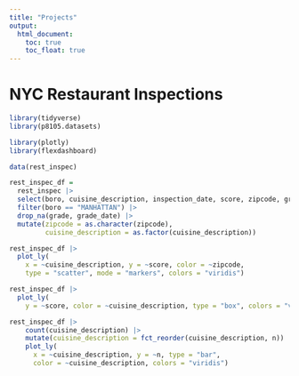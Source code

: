 ```yaml
---
title: "Projects"
output: 
  html_document:
    toc: true
    toc_float: true
---
```


# NYC Restaurant Inspections

```r
library(tidyverse)
library(p8105.datasets)

library(plotly)
library(flexdashboard)
```

```r
data(rest_inspec)

rest_inspec_df =
  rest_inspec |> 
  select(boro, cuisine_description, inspection_date, score, zipcode, grade, grade_date) |> 
  filter(boro == "MANHATTAN") |> 
  drop_na(grade, grade_date) |> 
  mutate(zipcode = as.character(zipcode),
         cuisine_description = as.factor(cuisine_description))
```

```r
rest_inspec_df |> 
  plot_ly(
    x = ~cuisine_description, y = ~score, color = ~zipcode,
    type = "scatter", mode = "markers", colors = "viridis")
```

```r
rest_inspec_df |> 
  plot_ly(
    y = ~score, color = ~cuisine_description, type = "box", colors = "viridis")
```

```r
rest_inspec_df |> 
    count(cuisine_description) |>  
    mutate(cuisine_description = fct_reorder(cuisine_description, n)) |> 
    plot_ly(
      x = ~cuisine_description, y = ~n, type = "bar", 
      color = ~cuisine_description, colors = "viridis")
```

